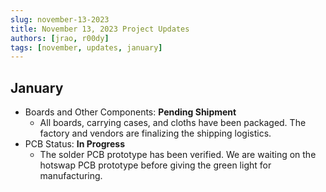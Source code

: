 ```yaml
---
slug: november-13-2023
title: November 13, 2023 Project Updates
authors: [jrao, r00dy]
tags: [november, updates, january]
---
```


## January

- Boards and Other Components: **Pending Shipment**
    - All boards, carrying cases, and cloths have been packaged. The factory and vendors are finalizing the shipping logistics.
- PCB Status: **In Progress**
    - The solder PCB prototype has been verified. We are waiting on the hotswap PCB prototype before giving the green light for manufacturing.